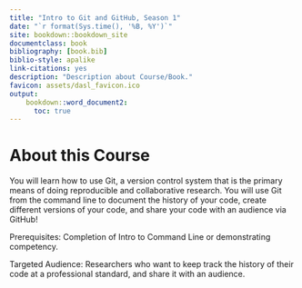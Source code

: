 ```yaml
---
title: "Intro to Git and GitHub, Season 1"
date: "`r format(Sys.time(), '%B, %Y')`"
site: bookdown::bookdown_site
documentclass: book
bibliography: [book.bib]
biblio-style: apalike
link-citations: yes
description: "Description about Course/Book."
favicon: assets/dasl_favicon.ico
output:
    bookdown::word_document2:
      toc: true
---
```


# About this Course


You will learn how to use Git, a version control system that is the primary means of doing reproducible and collaborative research. You will use Git from the command line to document the history of your code, create different versions of your code, and share your code with an audience via GitHub!

Prerequisites: Completion of Intro to Command Line or demonstrating competency.

Targeted Audience: Researchers who want to keep track the history of their code at a professional standard, and share it with an audience.





